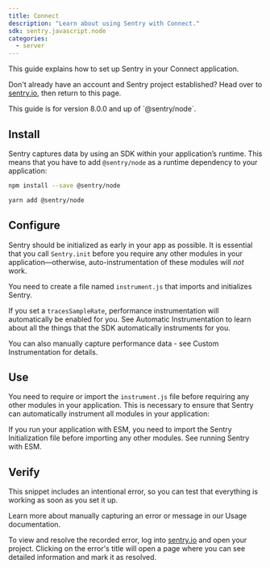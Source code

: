 ```yaml
---
title: Connect
description: "Learn about using Sentry with Connect."
sdk: sentry.javascript.node
categories:
  - server
---
```


<PlatformContent includePath="getting-started-primer" />

This guide explains how to set up Sentry in your Connect application.

Don't already have an account and Sentry project established? Head over to [sentry.io](https://sentry.io/signup/), then return to this page.

<Note>
This guide is for version 8.0.0 and up of `@sentry/node`.
</Note>

## Install

Sentry captures data by using an SDK within your application’s runtime. This means that you have to add `@sentry/node` as a runtime dependency to your application:

```bash {tabTitle:npm}
npm install --save @sentry/node
```

```bash {tabTitle:Yarn}
yarn add @sentry/node
```

## Configure

Sentry should be initialized as early in your app as possible. It is essential that you call `Sentry.init` before you require any other modules in your application—otherwise, auto-instrumentation of these modules will _not_ work.

You need to create a file named `instrument.js` that imports and initializes Sentry.

<PlatformContent includePath="getting-started-config" />

If you set a `tracesSampleRate`, performance instrumentation will automatically be enabled for you. See <PlatformLink to="/performance/instrumentation/automatic-instrumentation">Automatic Instrumentation</PlatformLink> to learn about all the things that the SDK automatically instruments for you.

You can also manually capture performance data - see <PlatformLink to="/performance/instrumentation/custom-instrumentation">Custom Instrumentation</PlatformLink> for details.

## Use

You need to require or import the `instrument.js` file before requiring any other modules in your application. This is necessary to ensure that Sentry can automatically instrument all modules in your application:

<PlatformContent includePath="getting-started-use" />

<Alert level="warning" title="Running with ESM">

If you run your application with ESM, you need to import the Sentry Initialization file before importing any other modules. See <PlatformLink to="/install/esm">running Sentry with ESM</PlatformLink>.

</Alert>

<PlatformContent includePath="getting-started-sourcemaps" />

## Verify

This snippet includes an intentional error, so you can test that everything is working as soon as you set it up.

<PlatformContent includePath="getting-started-verify" />

<Note>

Learn more about manually capturing an error or message in our <PlatformLink to="/usage/">Usage documentation</PlatformLink>.

</Note>

To view and resolve the recorded error, log into [sentry.io](https://sentry.io) and open your project. Clicking on the error's title will open a page where you can see detailed information and mark it as resolved.
